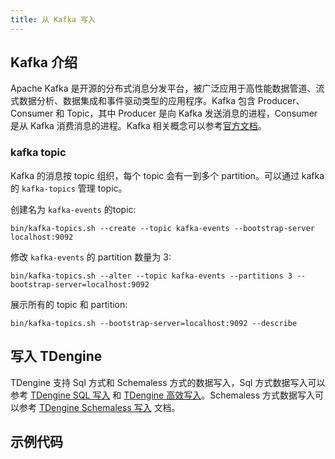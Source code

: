 ```yaml
---
title: 从 Kafka 写入
---
```



## Kafka 介绍

Apache Kafka 是开源的分布式消息分发平台，被广泛应用于高性能数据管道、流式数据分析、数据集成和事件驱动类型的应用程序。Kafka 包含 Producer、Consumer 和 Topic，其中 Producer 是向 Kafka 发送消息的进程，Consumer 是从 Kafka 消费消息的进程。Kafka 相关概念可以参考[官方文档](https://kafka.apache.org/documentation/#gettingStarted)。


### kafka topic

Kafka 的消息按 topic 组织，每个 topic 会有一到多个 partition。可以通过 kafka 的 `kafka-topics` 管理 topic。

创建名为 `kafka-events` 的topic:

```
bin/kafka-topics.sh --create --topic kafka-events --bootstrap-server localhost:9092
```

修改 `kafka-events` 的 partition 数量为 3:

```
bin/kafka-topics.sh --alter --topic kafka-events --partitions 3 --bootstrap-server=localhost:9092
```

展示所有的 topic 和 partition:

```
bin/kafka-topics.sh --bootstrap-server=localhost:9092 --describe
```

## 写入 TDengine

TDengine 支持 Sql 方式和 Schemaless 方式的数据写入，Sql 方式数据写入可以参考 [TDengine SQL 写入](../sql-writing/) 和 [TDengine 高效写入](../high-volume/)。Schemaless 方式数据写入可以参考 [TDengine Schemaless 写入](../../../reference/schemaless/) 文档。

## 示例代码

<Tabs defaultValue="Python" groupId="lang">
  <TabItem label="Python" value="Python">
    <PyKafka />
  </TabItem>
</Tabs>

